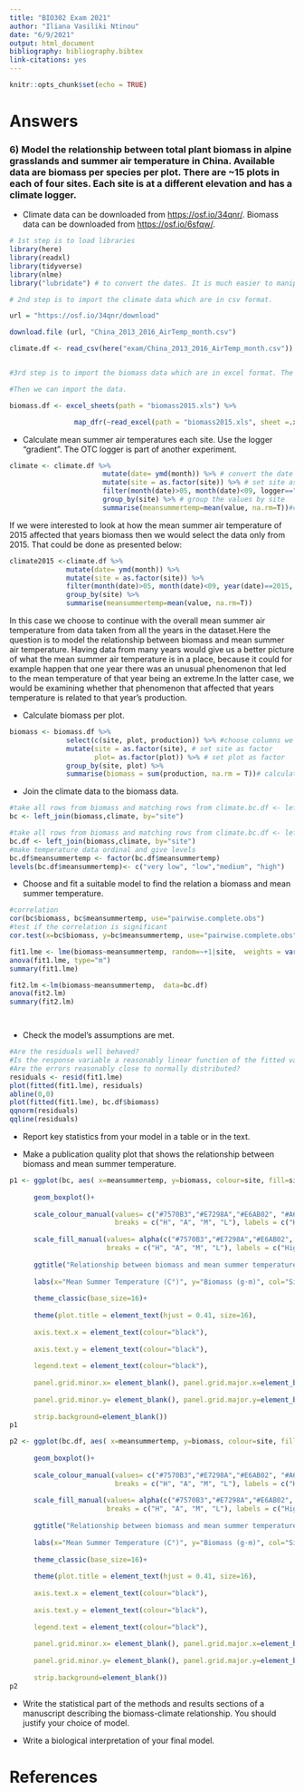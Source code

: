 ```yaml
---
title: "BIO302 Exam 2021"
author: "Iliana Vasiliki Ntinou"
date: "6/9/2021"
output: html_document
bibliography: bibliography.bibtex
link-citations: yes
---
```


```r
knitr::opts_chunk$set(echo = TRUE)
```

# Answers

### 6) Model the relationship between total plant biomass in alpine grasslands and summer air temperature in China. Available data are biomass per species per plot. There are \~15 plots in each of four sites. Each site is at a different elevation and has a climate logger.

-   Climate data can be downloaded from <https://osf.io/34qnr/>. Biomass data can be downloaded from <https://osf.io/6sfqw/>.

```r
# 1st step is to load libraries
library(here)
library(readxl) 
library(tidyverse)
library(nlme)
library("lubridate") # to convert the dates. It is much easier to manipulate dates with the tools in this library
```

```r
# 2nd step is to import the climate data which are in csv format. 

url = "https://osf.io/34qnr/download"

download.file (url, "China_2013_2016_AirTemp_month.csv")

climate.df <- read_csv(here("exam/China_2013_2016_AirTemp_month.csv"))


#3rd step is to import the biomass data which are in excel format. The biomass data can be attained from this https://osf.io/6sfqw/ url but it's best to download it manually and save it in the working folder so tht all sheets are saved in the same file. 

#Then we can import the data.

biomass.df <- excel_sheets(path = "biomass2015.xls") %>% 

                map_dfr(~read_excel(path = "biomass2015.xls", sheet =.x))
```

-   Calculate mean summer air temperatures each site. Use the logger "gradient". The OTC logger is part of another experiment.

```r



climate <- climate.df %>% 
                       mutate(date= ymd(month)) %>% # convert the date so it is easier to choose the summer months
                       mutate(site = as.factor(site)) %>% # set site as factor
                       filter(month(date)>05, month(date)<09, logger=="gradient") %>% # we need to filter the data to include only summer months and logger to use only gradient
                       group_by(site) %>% # group the values by site 
                       summarise(meansummertemp=mean(value, na.rm=T))#calculate the mean temperature

```

If we were interested to look at how the mean summer air temperature of 2015 affected that years biomass then we would select the data only from 2015. That could be done as presented below:

```r
climate2015 <-climate.df %>% 
              mutate(date= ymd(month)) %>% 
              mutate(site = as.factor(site)) %>% 
              filter(month(date)>05, month(date)<09, year(date)==2015, logger=="gradient") %>% # we need to filter the data to include only summer months of 2015 
              group_by(site) %>% 
              summarise(meansummertemp=mean(value, na.rm=T))
```

In this case we choose to continue with the overall mean summer air temperature from data taken from all the years in the dataset.Here the question is to model the relationship between biomass and mean summer air temperature. Having data from many years would give us a better picture of what the mean summer air temperature is in a place, because it could for example happen that one year there was an unusual phenomenon that led to the mean temperature of that year being an extreme.In the latter case, we would be examining whether that phenomenon that affected that years temperature is related to that year's production.

-   Calculate biomass per plot.

```r
biomass <- biomass.df %>%
              select(c(site, plot, production)) %>% #choose columns we are interested in
              mutate(site = as.factor(site), # set site as factor
                     plot= as.factor(plot)) %>% # set plot as factor
              group_by(site, plot) %>% 
              summarise(biomass = sum(production, na.rm = T))# calculate total biomass per plot
```

-   Join the climate data to the biomass data.

```r
#take all rows from biomass and matching rows from climate.bc.df <- left_join(biomass,climate, by="site")
bc <- left_join(biomass,climate, by="site") 

#take all rows from biomass and matching rows from climate.bc.df <- left_join(biomass,climate, by="site")
bc.df <- left_join(biomass,climate, by="site")
#make temperature data ordinal and give levels
bc.df$meansummertemp <- factor(bc.df$meansummertemp)
levels(bc.df$meansummertemp)<- c("very low", "low","medium", "high")
```

-   Choose and fit a suitable model to find the relation a biomass and mean summer temperature.

```r
#correlation
cor(bc$biomass, bc$meansummertemp, use="pairwise.complete.obs")
#test if the correlation is significant
cor.test(x=bc$biomass, y=bc$meansummertemp, use="pairwise.complete.obs")

fit1.lme <- lme(biomass~meansummertemp, random=~+1|site,  weights = varIdent(form = ~ +1|site), data=bc)
anova(fit1.lme, type="m")
summary(fit1.lme)

fit2.lm <-lm(biomass~meansummertemp,  data=bc.df)
anova(fit2.lm)
summary(fit2.lm)




```

-   Check the model's assumptions are met.

```r
#Are the residuals well behaved?
#Is the response variable a reasonably linear function of the fitted values?
#Are the errors reasonably close to normally distributed?
residuals <- resid(fit1.lme)
plot(fitted(fit1.lme), residuals)
abline(0,0)
plot(fitted(fit1.lme), bc.df$biomass)
qqnorm(residuals)
qqline(residuals)

```

-   Report key statistics from your model in a table or in the text.

-   Make a publication quality plot that shows the relationship between biomass and mean summer temperature.

```r
p1 <- ggplot(bc, aes( x=meansummertemp, y=biomass, colour=site, fill=site))+
      
      geom_boxplot()+
  
      scale_colour_manual(values= c("#7570B3","#E7298A","#E6AB02", "#A6761D"), 
                          breaks = c("H", "A", "M", "L"), labels = c("High alpine", "Alpine", "Middle", "Lowland")) +
      
      scale_fill_manual(values= alpha(c("#7570B3","#E7298A","#E6AB02", "#A6761D"), .3), 
                        breaks = c("H", "A", "M", "L"), labels = c("High alpine", "Alpine", "Middle", "Lowland"))+
      
      ggtitle("Relationship between biomass and mean summer temperature per site")+
      
      labs(x="Mean Summer Temperature (C°)", y="Biomass (g·m)", col="Site", fill="Site")+
      
      theme_classic(base_size=16)+
      
      theme(plot.title = element_text(hjust = 0.41, size=16),
            
      axis.text.x = element_text(colour="black"), 
            
      axis.text.y = element_text(colour="black"), 
            
      legend.text = element_text(colour="black"),   
            
      panel.grid.minor.x= element_blank(), panel.grid.major.x=element_blank(),
            
      panel.grid.minor.y= element_blank(), panel.grid.major.y=element_blank(),
            
      strip.background=element_blank())
p1

p2 <- ggplot(bc.df, aes( x=meansummertemp, y=biomass, colour=site, fill=site))+
      
      geom_boxplot()+
  
      scale_colour_manual(values= c("#7570B3","#E7298A","#E6AB02", "#A6761D"), 
                          breaks = c("H", "A", "M", "L"), labels = c("High alpine", "Alpine", "Middle", "Lowland")) +
      
      scale_fill_manual(values= alpha(c("#7570B3","#E7298A","#E6AB02", "#A6761D"), .3), 
                        breaks = c("H", "A", "M", "L"), labels = c("High alpine", "Alpine", "Middle", "Lowland"))+
      
      ggtitle("Relationship between biomass and mean summer temperature per site")+
      
      labs(x="Mean Summer Temperature (C°)", y="Biomass (g·m)", col="Site", fill="Site")+
      
      theme_classic(base_size=16)+
      
      theme(plot.title = element_text(hjust = 0.41, size=16),
            
      axis.text.x = element_text(colour="black"), 
            
      axis.text.y = element_text(colour="black"), 
            
      legend.text = element_text(colour="black"),   
            
      panel.grid.minor.x= element_blank(), panel.grid.major.x=element_blank(),
            
      panel.grid.minor.y= element_blank(), panel.grid.major.y=element_blank(),
            
      strip.background=element_blank())
p2

```

-   Write the statistical part of the methods and results sections of a manuscript describing the biomass-climate relationship. You should justify your choice of model.

-   Write a biological interpretation of your final model.

# References
